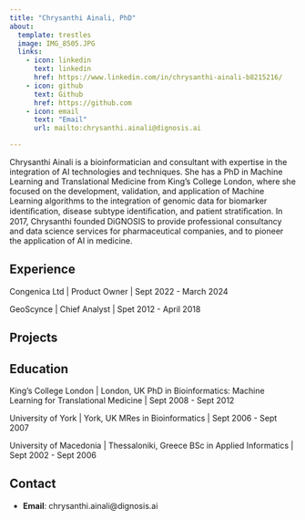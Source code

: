 ```yaml
---
title: "Chrysanthi Ainali, PhD"
about:
  template: trestles
  image: IMG_8505.JPG
  links:
    - icon: linkedin
      text: linkedin
      href: https://www.linkedin.com/in/chrysanthi-ainali-b8215216/
    - icon: github
      text: Github
      href: https://github.com
    - icon: email
      text: "Email"
      url: mailto:chrysanthi.ainali@dignosis.ai

---
```

Chrysanthi Ainali is a bioinformatician and consultant with expertise in the integration of AI technologies and techniques. She has a PhD in Machine Learning and Translational Medicine from King’s College London, where she focused on the development, validation, and application of Machine Learning algorithms to the integration of genomic data for biomarker identiﬁcation, disease subtype identiﬁcation, and patient stratiﬁcation. In 2017, Chrysanthi founded DiGNOSIS to provide professional consultancy and data science services for pharmaceutical companies, and to pioneer the application of AI in medicine. 

## Experience

Congenica Ltd | Product Owner | Sept 2022 - March 2024

GeoScynce | Chief Analyst | Spet 2012 - April 2018 

## Projects



## Education

King's College London | London, UK
PhD in Bioinformatics: Machine Learning for Translational Medicine | Sept 2008 - Sept 2012

University of York | York, UK
MRes in Bioinformatics | Sept 2006 - Sept 2007

University of Macedonia | Thessaloniki, Greece
BSc in Applied Informatics | Sept 2002 - Sept 2006


## Contact

- **Email**: chrysanthi.ainali@dignosis.ai

